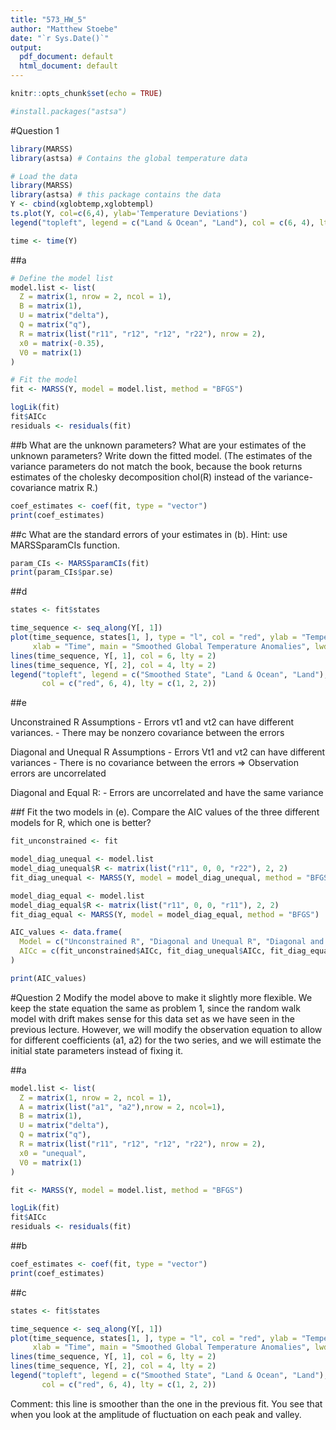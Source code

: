 ```yaml
---
title: "573_HW_5"
author: "Matthew Stoebe"
date: "`r Sys.Date()`"
output:
  pdf_document: default
  html_document: default
---
```


```r
knitr::opts_chunk$set(echo = TRUE)

#install.packages("astsa")

```

#Question 1

```r
library(MARSS)
library(astsa) # Contains the global temperature data

# Load the data
library(MARSS)
library(astsa) # this package contains the data
Y <- cbind(xglobtemp,xglobtempl)
ts.plot(Y, col=c(6,4), ylab='Temperature Deviations')
legend("topleft", legend = c("Land & Ocean", "Land"), col = c(6, 4), lty = 1)

time <- time(Y)
```
##a
```r
# Define the model list
model.list <- list(
  Z = matrix(1, nrow = 2, ncol = 1),                      
  B = matrix(1),                                           
  U = matrix("delta"),                                     
  Q = matrix("q"),                                         
  R = matrix(list("r11", "r12", "r12", "r22"), nrow = 2),  
  x0 = matrix(-0.35),                                      
  V0 = matrix(1)                                           
)

# Fit the model
fit <- MARSS(Y, model = model.list, method = "BFGS")

logLik(fit)
fit$AICc
residuals <- residuals(fit)


```
##b
What are the unknown parameters? What are your estimates of the unknown parameters? Write down
the fitted model. (The estimates of the variance parameters do not match the book, because the book
returns estimates of the cholesky decomposition chol(R) instead of the variance-covariance matrix R.)
```r
coef_estimates <- coef(fit, type = "vector")
print(coef_estimates)
```

##c
What are the standard errors of your estimates in (b). Hint: use MARSSparamCIs function.
```r

param_CIs <- MARSSparamCIs(fit)
print(param_CIs$par.se)

```
##d 
```r
states <- fit$states

time_sequence <- seq_along(Y[, 1])  
plot(time_sequence, states[1, ], type = "l", col = "red", ylab = "Temperature Deviations", 
     xlab = "Time", main = "Smoothed Global Temperature Anomalies", lwd = 5)
lines(time_sequence, Y[, 1], col = 6, lty = 2)
lines(time_sequence, Y[, 2], col = 4, lty = 2)
legend("topleft", legend = c("Smoothed State", "Land & Ocean", "Land"), 
       col = c("red", 6, 4), lty = c(1, 2, 2))
```
##e

Unconstrained R Assumptions
- Errors vt1 and vt2 can have different variances.
- There may be nonzero covariance between the errors

Diagonal and Unequal R Assumptions
- Errors Vt1 and vt2 can have different variances
- There is no covariance between the errors => Observation errors are uncorrelated

Diagonal and Equal R:
- Errors are uncorrelated and have the same variance

##f
Fit the two models in (e). Compare the AIC values of the three different models for R, which one is
better?
```r

fit_unconstrained <- fit

model_diag_unequal <- model.list
model_diag_unequal$R <- matrix(list("r11", 0, 0, "r22"), 2, 2)
fit_diag_unequal <- MARSS(Y, model = model_diag_unequal, method = "BFGS")

model_diag_equal <- model.list
model_diag_equal$R <- matrix(list("r11", 0, 0, "r11"), 2, 2)
fit_diag_equal <- MARSS(Y, model = model_diag_equal, method = "BFGS")

AIC_values <- data.frame(
  Model = c("Unconstrained R", "Diagonal and Unequal R", "Diagonal and Equal R"),
  AICc = c(fit_unconstrained$AICc, fit_diag_unequal$AICc, fit_diag_equal$AICc)
)

print(AIC_values)

```

#Question 2
Modify the model above to make it slightly more flexible. We keep the state equation the same as problem 1,
since the random walk model with drift makes sense for this data set as we have seen in the previous lecture.
However, we will modify the observation equation to allow for different coefficients (a1, a2) for the two series,
and we will estimate the initial state parameters instead of fixing it.

##a

```r

model.list <- list(
  Z = matrix(1, nrow = 2, ncol = 1),    
  A = matrix(list("a1", "a2"),nrow = 2, ncol=1),
  B = matrix(1),                                           
  U = matrix("delta"),                                     
  Q = matrix("q"),                                         
  R = matrix(list("r11", "r12", "r12", "r22"), nrow = 2),  
  x0 = "unequal",                                      
  V0 = matrix(1)                                           
)

fit <- MARSS(Y, model = model.list, method = "BFGS")

logLik(fit)
fit$AICc
residuals <- residuals(fit)


```
##b
```r
coef_estimates <- coef(fit, type = "vector")
print(coef_estimates)
```



##c
```r

states <- fit$states

time_sequence <- seq_along(Y[, 1])  
plot(time_sequence, states[1, ], type = "l", col = "red", ylab = "Temperature Deviations", 
     xlab = "Time", main = "Smoothed Global Temperature Anomalies", lwd = 5)
lines(time_sequence, Y[, 1], col = 6, lty = 2)
lines(time_sequence, Y[, 2], col = 4, lty = 2)
legend("topleft", legend = c("Smoothed State", "Land & Ocean", "Land"), 
       col = c("red", 6, 4), lty = c(1, 2, 2))

```

Comment: this line is smoother than the one in the previous fit. You see that when you look at the amplitude of fluctuation on each peak and valley. 
